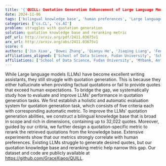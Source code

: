 ```yaml
---
title: '{'QUILL: Quotation Generation Enhancement of Large Language Models'}'
date: 2024-11-06
tags: ['bilingual knowledge base', 'human preferences', 'Large language models', 'reranking metric', 'automatic metrics', 'evaluation system', 'quotation generation']
categories: ['cs.CL', 'cs.AI']
problem: struggles with quotation generation
solution: quotation knowledge base and reranking metric
pdf_url: http://arxiv.org/pdf/2411.03675v1
arx_url: http://arxiv.org/abs/2411.03675v1
score: 6
authors: ['Jin Xiao', 'Bowei Zhang', 'Qianyu He', 'Jiaqing Liang', 'Feng Wei', 'Jinglei Chen', 'Zujie Liang', 'Deqing Yang', 'Yanghua Xiao']
affiliations_aligned: ['School of Data Science, Fudan University', 'School of Data Science, Fudan University', 'Shanghai Key Laboratory of Data Science, School of Computer Science, Fudan University', 'School of Data Science, Fudan University', 'MYbank, Ant Group', 'MYbank, Ant Group', 'MYbank, Ant Group', 'School of Data Science, Fudan University', 'Shanghai Key Laboratory of Data Science, School of Computer Science, Fudan University']
affiliations: ['School of Data Science, Fudan University', 'MYbank, Ant Group', 'Shanghai Key Laboratory of Data Science, School of Computer Science, Fudan University']
---
```



While Large language models (LLMs) have become excellent writing assistants, they still struggle with quotation generation. This is because they either hallucinate when providing factual quotations or fail to provide quotes that exceed human expectations. To bridge the gap, we systematically study how to evaluate and improve LLMs' performance in quotation generation tasks. We first establish a holistic and automatic evaluation system for quotation generation task, which consists of five criteria each with corresponding automatic metric. To improve the LLMs' quotation generation abilities, we construct a bilingual knowledge base that is broad in scope and rich in dimensions, containing up to 32,022 quotes. Moreover, guided by our critiria, we further design a quotation-specific metric to rerank the retrieved quotations from the knowledge base. Extensive experiments show that our metrics strongly correlate with human preferences. Existing LLMs struggle to generate desired quotes, but our quotation knowledge base and reranking metric help narrow this gap. Our dataset and code are publicly available at https://github.com/GraceXiaoo/QUILL.